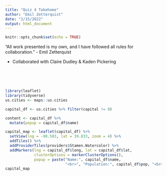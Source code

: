 ```yaml
---
title: "Quiz 4 Takehome"
author: "Emil Zetterquist"
date: "2/15/2022"
output: html_document
---
```


```r
knitr::opts_chunk$set(echo = TRUE)
```

  “All work presented is my own, and I have followed all rules for collaboration.”
  - Emil Zetterquist
  
  * Collaborated with Claire Dudley & Kaden Pickering
  
  <br> <br> <br>


```r
library(leaflet)
library(tidyverse)
us.cities <- maps::us.cities

capital_df <- us.cities %>% filter(capital != 0)

content <- capital_df %>%
  mutate(popup = capital_df$name)

capital_map <- leaflet(capital_df) %>%
  setView(lng = -98.583, lat = 39.833, zoom = 4) %>% 
  addTiles() %>% 
  addProviderTiles(providers$Stamen.Watercolor) %>% 
  addMarkers(lng = capital_df$long, lat = capital_df$lat,
             clusterOptions = markerClusterOptions(),
             popup = paste("Name:", capital_df$name,
                           "<br>", "Population:", capital_df$pop, "<br>"))
capital_map
```
  
  